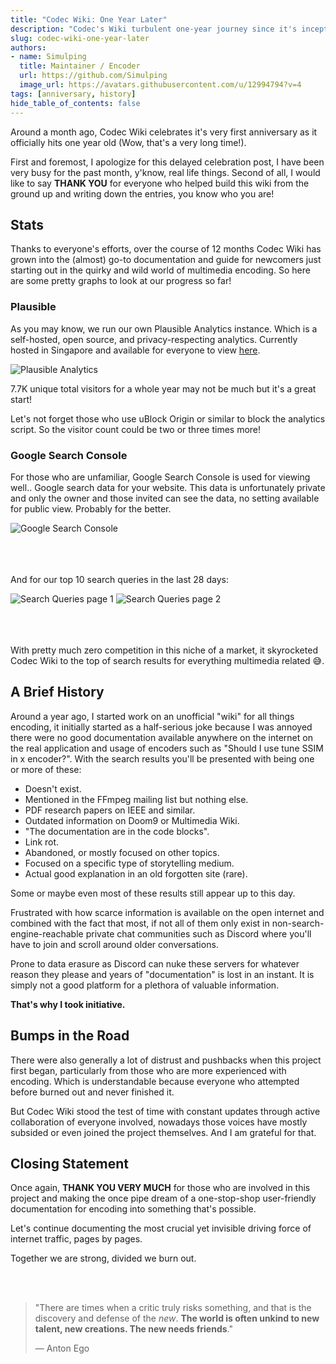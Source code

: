 ```yaml
---
title: "Codec Wiki: One Year Later"
description: "Codec's Wiki turbulent one-year journey since it's inception to everyone's go-to site for encoding documentation."
slug: codec-wiki-one-year-later
authors:
- name: Simulping
  title: Maintainer / Encoder
  url: https://github.com/Simulping
  image_url: https://avatars.githubusercontent.com/u/12994794?v=4
tags: [anniversary, history]
hide_table_of_contents: false
---
```


Around a month ago, Codec Wiki celebrates it's very first anniversary as it officially hits one year old (Wow, that's a very long time!).

<!--truncate-->

First and foremost, I apologize for this delayed celebration post, I have been very busy for the past month, y'know, real life things. Second of all, I would like to say **THANK YOU** for everyone who helped build this wiki from the ground up and writing down the entries, you know who you are!

## Stats

Thanks to everyone's efforts, over the course of 12 months Codec Wiki has grown into the (almost) go-to documentation and guide for newcomers just starting out in the quirky and wild world of multimedia encoding. So here are some pretty graphs to look at our progress so far!

### Plausible

As you may know, we run our own Plausible Analytics instance. Which is a self-hosted, open source, and privacy-respecting analytics. Currently hosted in Singapore and available for everyone to view [here](https://analytics.x266.mov/wiki.x266.mov).

<picture>
    <source srcset="https://raw.githubusercontent.com/av1-community-contributors/images/main/one-year-anniv-blog/plausible.avif" type="image/avif" />
    <img src="https://raw.githubusercontent.com/av1-community-contributors/images/main/one-year-anniv-blog/plausible.webp" alt="Plausible Analytics" />
</picture>

7.7K unique total visitors for a whole year may not be much but it's a great start!

Let's not forget those who use uBlock Origin or similar to block the analytics script. So the visitor count could be two or three times more!


### Google Search Console

For those who are unfamiliar, Google Search Console is used for viewing well.. Google search data for your website. This data is unfortunately private and only the owner and those invited can see the data, no setting available for public view. Probably for the better.

<picture>
    <source srcset="https://raw.githubusercontent.com/av1-community-contributors/images/main/one-year-anniv-blog/console.avif" type="image/avif" />
    <img src="https://raw.githubusercontent.com/av1-community-contributors/images/main/one-year-anniv-blog/console.webp" alt="Google Search Console" />
</picture>
<br></br><br></br>

And for our top 10 search queries in the last 28 days:

<picture>
    <source srcset="https://raw.githubusercontent.com/av1-community-contributors/images/main/one-year-anniv-blog/insights.avif" type="image/avif" />
    <img src="https://raw.githubusercontent.com/av1-community-contributors/images/main/one-year-anniv-blog/insights.webp" alt="Search Queries page 1" />
</picture>
<picture>
    <source srcset="https://raw.githubusercontent.com/av1-community-contributors/images/main/one-year-anniv-blog/insights2.avif" type="image/avif" />
    <img src="https://raw.githubusercontent.com/av1-community-contributors/images/main/one-year-anniv-blog/insights2.webp" alt="Search Queries page 2" />
</picture>
<br></br><br></br>

With pretty much zero competition in this niche of a market, it skyrocketed Codec Wiki to the top of search results for everything multimedia related 😅.


## A Brief History

Around a year ago, I started work on an unofficial "wiki" for all things encoding, it initially started as a half-serious joke because I was annoyed there were no good documentation available
anywhere on the internet on the real application and usage of encoders such as "Should I use tune SSIM in x encoder?". With the search results you'll be presented with being one or more of these:

- Doesn't exist.
- Mentioned in the FFmpeg mailing list but nothing else.
- PDF research papers on IEEE and similar.
- Outdated information on Doom9 or Multimedia Wiki.
- "The documentation are in the code blocks".
- Link rot.
- Abandoned, or mostly focused on other topics.
- Focused on a specific type of storytelling medium.
- Actual good explanation in an old forgotten site (rare).

Some or maybe even most of these results still appear up to this day.


Frustrated with how scarce information is available on the open internet and combined with the fact that most, if not all of them only exist in non-search-engine-reachable private chat communities such as Discord where you'll have to join and scroll around older conversations.

Prone to data erasure as Discord can nuke these servers for whatever reason they please and years of "documentation" is lost in an instant. It is simply not a good platform for a plethora of valuable information.

**That's why I took initiative.**


## Bumps in the Road

There were also generally a lot of distrust and pushbacks when this project first began, particularly from those who are more experienced with encoding. Which is understandable because everyone who attempted before burned out and never finished it.

But Codec Wiki stood the test of time with constant updates through active collaboration of everyone involved, nowadays those voices have mostly subsided or even joined the project themselves. And I am grateful for that.


## Closing Statement

Once again, **THANK YOU VERY MUCH** for those who are involved in this project and making the once pipe dream of a one-stop-shop user-friendly documentation for encoding into something that's possible.

Let's continue documenting the most crucial yet invisible driving force of internet traffic, pages by pages.

Together we are strong, divided we burn out.


<br></br>
> "There are times when a critic truly risks something, and that is the discovery and defense of the *new*. **The world is often unkind to new talent, new creations. The new needs friends**."
>
> — Anton Ego

